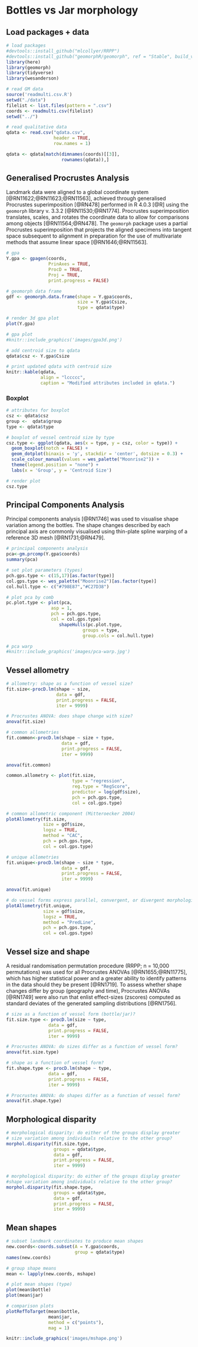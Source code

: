 # Bottles vs Jar morphology

## Load packages + data

```r
# load packages
#devtools::install_github("mlcollyer/RRPP")
#devtools::install_github("geomorphR/geomorph", ref = "Stable", build_vignettes = TRUE)
library(here)
library(geomorph)
library(tidyverse)
library(wesanderson)

# read GM data
source('readmulti.csv.R')
setwd("./data")
filelist <- list.files(pattern = ".csv")
coords <- readmulti.csv(filelist)
setwd("../")

# read qualitative data
qdata <- read.csv("qdata.csv", 
                  header = TRUE, 
                  row.names = 1)

qdata <- qdata[match(dimnames(coords)[[3]],
                     rownames(qdata)),]
```

## Generalised Procrustes Analysis

Landmark data were aligned to a global coordinate system [@RN11622;@RN11623;@RN11563], achieved through generalised Procrustes superimposition [@RN478] performed in R 4.0.3 [@R] using the `geomorph` library v. 3.3.2 [@RN11530;@RN1774]. Procrustes superimposition translates, scales, and rotates the coordinate data to allow for comparisons among objects [@RN11564;@RN478]. The `geomorph` package uses a partial Procrustes superimposition that projects the aligned specimens into tangent space subsequent to alignment in preparation for the use of multivariate methods that assume linear space [@RN1646;@RN11563]. 

```r
# gpa
Y.gpa <- gpagen(coords, 
                PrinAxes = TRUE, 
                ProcD = TRUE, 
                Proj = TRUE, 
                print.progress = FALSE)

# geomorph data frame
gdf <- geomorph.data.frame(shape = Y.gpa$coords, 
                           size = Y.gpa$Csize,
                           type = qdata$type)

# render 3d gpa plot
plot(Y.gpa)

# gpa plot
#knitr::include_graphics('images/gpa3d.png')

# add centroid size to qdata
qdata$csz <- Y.gpa$Csize

# print updated qdata with centroid size
knitr::kable(qdata, 
             align = "lccccc", 
             caption = "Modified attributes included in qdata.")
```

### Boxplot

```r
# attributes for boxplot
csz <- qdata$csz
group <-  qdata$group
type <- qdata$type

# boxplot of vessel centroid size by type
csz.type <- ggplot(qdata, aes(x = type, y = csz, color = type)) + 
  geom_boxplot(notch = FALSE) +
  geom_dotplot(binaxis = 'y', stackdir = 'center', dotsize = 0.3) +
  scale_colour_manual(values = wes_palette("Moonrise2")) +
  theme(legend.position = "none") +
  labs(x = 'Group', y = 'Centroid Size')

# render plot
csz.type
```

## Principal Components Analysis

Principal components analysis [@RN1746] was used to visualise shape variation among the bottles. The shape changes described by each principal axis are commonly visualised using thin-plate spline warping of a reference 3D mesh [@RN1731;@RN479]. 

```r
# principal components analysis
pca<-gm.prcomp(Y.gpa$coords)
summary(pca)

# set plot parameters (types)
pch.gps.type <- c(15,17)[as.factor(type)]
col.gps.type <- wes_palette("Moonrise2")[as.factor(type)]
col.hull.type <- c("#798E87","#C27D38")

# plot pca by comb
pc.plot.type <- plot(pca, 
                 asp = 1,
                 pch = pch.gps.type,
                 col = col.gps.type)
                    shapeHulls(pc.plot.type, 
                             groups = type,
                             group.cols = col.hull.type)
```

```r
# pca warp                   
#knitr::include_graphics('images/pca-warp.jpg')
```

## Vessel allometry

```r
# allometry: shape as a function of vessel size?
fit.size<-procD.lm(shape ~ size, 
                   data = gdf, 
                   print.progress = FALSE, 
                   iter = 9999)

# Procrustes ANOVA: does shape change with size?
anova(fit.size)
```


```r
# common allometries
fit.common<-procD.lm(shape ~ size + type, 
                     data = gdf, 
                     print.progress = FALSE, 
                     iter = 9999)

anova(fit.common)

common.allometry <- plot(fit.size,
                         type = "regression",
                         reg.type = "RegScore",
                         predictor = log(gdf$size),
                         pch = pch.gps.type,
                         col = col.gps.type)

# common allometric component (Mitteroecker 2004)
plotAllometry(fit.size, 
              size = gdf$size, 
              logsz = TRUE, 
              method = "CAC", 
              pch = pch.gps.type, 
              col = col.gps.type)
```


```r
# unique allometries
fit.unique<-procD.lm(shape ~ size * type, 
                     data = gdf, 
                     print.progress = FALSE, 
                     iter = 9999)

anova(fit.unique)

# do vessel forms express parallel, convergent, or divergent morphological characteristics?
plotAllometry(fit.unique, 
              size = gdf$size, 
              logsz = TRUE, 
              method = "PredLine", 
              pch = pch.gps.type, 
              col = col.gps.type)
```

## Vessel size and shape

A residual randomisation permutation procedure (RRPP; n = 10,000 permutations) was used for all Procrustes ANOVAs [@RN1655;@RN11775], which has higher statistical power and a greater ability to identify patterns in the data should they be present [@RN1719]. To assess whether shape changes differ by group (geography and time), Procrustes ANOVAs [@RN1749] were also run that enlist effect-sizes (zscores) computed as standard deviates of the generated sampling distributions [@RN1756].

```r
# size as a function of vessel form (bottle/jar)?
fit.size.type <- procD.lm(size ~ type,
                data = gdf,
                print.progress = FALSE,
                iter = 9999)

# Procrustes ANOVA: do sizes differ as a function of vessel form?
anova(fit.size.type)

# shape as a function of vessel form?
fit.shape.type <- procD.lm(shape ~ type,
                data = gdf,
                print.progress = FALSE,
                iter = 9999)

# Procrustes ANOVA: do shapes differ as a function of vessel form?
anova(fit.shape.type)
```

## Morphological disparity

```r
# morphological disparity: do either of the groups display greater 
# size variation among individuals relative to the other group?
morphol.disparity(fit.size.type, 
                  groups = qdata$type, 
                  data = gdf, 
                  print.progress = FALSE, 
                  iter = 9999)

# morphological disparity: do either of the groups display greater 
#shape variation among individuals relative to the other group?
morphol.disparity(fit.shape.type, 
                  groups = qdata$type, 
                  data = gdf, 
                  print.progress = FALSE, 
                  iter = 9999)
```

## Mean shapes

```r
# subset landmark coordinates to produce mean shapes
new.coords<-coords.subset(A = Y.gpa$coords,
                          group = qdata$type)
names(new.coords)

# group shape means
mean <- lapply(new.coords, mshape)

# plot mean shapes (type)
plot(mean$bottle)
plot(mean$jar)

# comparison plots
plotRefToTarget(mean$bottle, 
                mean$jar, 
                method = c("points"),
                mag = 1)

knitr::include_graphics('images/mshape.png')
```

